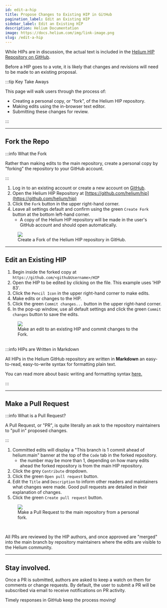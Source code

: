```yaml
---
id: edit-a-hip
title: Propose Changes to Existing HIP in GitHub
pagination_label: Edit an Existing HIP
sidebar_label: Edit an Existing HIP
description: Helium Documentation
image: https://docs.helium.com/img/link-image.png
slug: /edit-a-hip
---
```



While HIPs are in discussion, the actual text is included in the
[Helium HIP Repository on GitHub](https://github.com/helium/hip).

Before a HIP goes to a vote, it is likely that changes and revisions will need to be made to an
existing proposal.

:::tip Key Take Aways

This page will walk users through the process of:

- Creating a personal copy, or "fork", of the Helium HIP repository.
- Making edits using the in-browser text editor.
- Submitting these changes for review.

:::

---

## Fork the Repo

:::info What the Fork

Rather than making edits to the main repository, create a personal copy by "forking" the repository
to your GitHub account.

:::

1. Log in to an existing account or create a new account on [GitHub](https://github.com).
2. Open the Helium HIP Repository at [https://github.com/helium/hip](https://github.com/helium/hip)
3. Click the `Fork` button in the upper right-hand corner.
4. Leave all settings default and confirm using the green `Create Fork` button at the bottom
   left-hand corner.
   - A copy of the Helium HIP repository will be made in the user's GitHub account and should open
     automatically.

<figure className="screensnippet-wrapper">
  <img
    src={useBaseUrl('/img/hip/create-fork.gif')}
    style={{ maxHeight: 400, borderRadius: '40px', padding: '14px 16px 20px' }}
  />
  <figcaption>Create a Fork of the Helium HIP repository in GitHub.</figcaption>
</figure>

---

## Edit an Existing HIP

1. Begin inside the forked copy at `https://github.com/<githubUsername>/HIP`
2. Open the HIP to be edited by clicking on the file. This example uses 'HIP 83'.
3. Click the `Pencil Icon` in the upper right-hand corner to make edits.
4. Make edits or changes to the HIP.
5. Click the green `Commit changes...` button in the upper right-hand corner.
6. In the pop-up window, use all default settings and click the green `Commit changes` button to
   save the edits.

<figure className="screensnippet-wrapper">
  <img
    src={useBaseUrl('/img/hip/make-edit-commit.gif')}
    style={{ maxHeight: 400, borderRadius: '40px', padding: '14px 16px 20px' }}
  />
  <figcaption>Make an edit to an existing HIP and commit changes to the Fork.</figcaption>
</figure>

<br />
:::info HIPs are Written in Markdown

All HIPs in the Helium GitHub repository are written in **Markdown** an easy-to-read, easy-to-write
syntax for formatting plain text.

You can read more about basic writing and formatting syntax
[here.](https://docs.github.com/en/get-started/writing-on-github/getting-started-with-writing-and-formatting-on-github/basic-writing-and-formatting-syntax)

:::

---

## Make a Pull Request

:::info What is a Pull Request?

A Pull Request, or "PR", is quite literally an ask to the repository maintainers to "pull in"
proposed changes.

:::

1. Committed edits will display a "This branch is 1 commit ahead of helium:main" banner at the top of
   the `Code` tab in the forked repository.
   - the number may be more than 1, depending on how many edits ahead the forked repository is from the
     main HIP repository.
2. Click the grey `Contribute` dropdown.
3. Click the green `Open pull request` button.
4. Edit the `Title` and `Description` to inform other readers and maintainers what changes were
   made. Good pull requests are detailed in their explanation of changes.
5. Click the green `Create pull request` button.

<figure className="screensnippet-wrapper">
  <img
    src={useBaseUrl('/img/hip/make-pr.gif')}
    style={{ maxHeight: 400, borderRadius: '40px', padding: '14px 16px 20px' }}
  />
  <figcaption>Make a Pull Request to the main repository from a personal fork.</figcaption>
</figure>
<br />

All PRs are reviewed by the HIP authors, and once approved are "merged" into the main branch by
repository maintainers where the edits are visible to the Helium community.

---

## Stay involved.

Once a PR is submitted, authors are asked to keep a watch on them for comments or change requests.
By default, the user to submit a PR will be subscribed via email to receive notifications on PR
activity.

Timely responses in GitHub keep the process moving!
